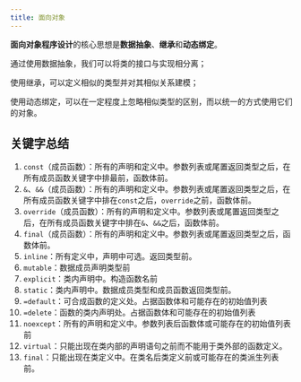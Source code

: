 ```yaml
---
title: 面向对象
---
```


**面向对象程序设计**的核心思想是**数据抽象**、**继承**和**动态绑定**。

通过使用数据抽象，我们可以将类的接口与实现相分离；

使用继承，可以定义相似的类型并对其相似关系建模；

使用动态绑定，可以在一定程度上忽略相似类型的区别，而以统一的方式使用它们的对象。



## 关键字总结

1. `const`（成员函数）：所有的声明和定义中。参数列表或尾置返回类型之后，在所有成员函数关键字中排最前，函数体前。
2. `&`、`&&`（成员函数）：所有的声明和定义中。参数列表或尾置返回类型之后，在所有成员函数关键字中排在`const`之后，`override`之前，函数体前。
3. `override`（成员函数）：所有的声明和定义中。参数列表或尾置返回类型之后，在所有成员函数关键字中排在`&`、`&&`之后，函数体前。
4. `final`（成员函数）：所有的声明和定义中。参数列表或尾置返回类型之后，函数体前。
5. `inline`：所有定义中，声明中可选。返回类型前。
6. `mutable`：数据成员声明类型前
7. `explicit`：类内声明中。构造函数名前
8. `static`：类内声明中。数据成员类型和成员函数返回类型前。
9. `=default`：可合成函数的定义处。占据函数体和可能存在的初始值列表
10. `=delete`：函数的类内声明处。占据函数体和可能存在的初始值列表
11. `noexcept`：所有的声明和定义中。参数列表后函数体或可能存在的初始值列表前
12. `virtual`：只能出现在类内部的声明语句之前而不能用于类外部的函数定义。
13. `final`：只能出现在类定义中。在类名后类定义前或可能存在的类派生列表前。
